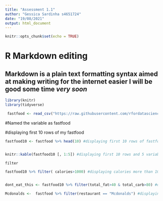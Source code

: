 ---
title: "Assessment 1.1"
author: "Gessica Sardinha s4651724"
date: "19/08/2021"
output: html_document
---


```{r setup, include=FALSE}
knitr::opts_chunk$set(echo = TRUE)
```

# R Markdown editing #

## Markdown is a plain text formatting syntax aimed at making writing for the internet easier **I will be good** some time *very soon* 


```{r fastfood}
library(knitr)
library(tidyverse)

 fastfood <- read_csv("https://raw.githubusercontent.com/rfordatascience/tidytuesday/master/data/2018/2018-09-04/fastfood_calories.csv")
```
 
 #Named the variable as fastfood
 
 #displaying first 10 rows of my fastfood


```{r}


fastfood10 <- fastfood %>% head(10) #displaying first 10 rows of fastfood.


knitr::kable(fastfood10 [, 1:5]) #displaying first 10 rows and 5 variables

filter

fastfood10 %>% filter( calories>1000) #displaying calories more than 1000


dont_eat_this <- fastfood10 %>% filter(total_fat>40 & total_carb>80) #displaying the observations with total fat > 40 and total_card>80 and assigned to variable dont_eat_this

```

```{r 2}

Mcdonalds <-  fastfood %>% filter(restaurant == "Mcdonalds") #displaying 

```


